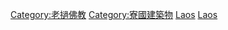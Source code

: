{{Commons category|Buddhist temples in Laos}}

[[Category:老撾佛教|Category:老撾佛教]]
[[Category:寮國建築物|Category:寮國建築物]]
[[Category:亞洲佛寺|Laos]]
[[Category:各國佛寺|Laos]]